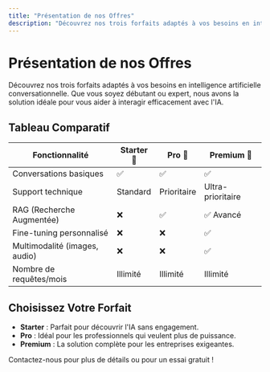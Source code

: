 ```yaml
---
title: "Présentation de nos Offres"
description: "Découvrez nos trois forfaits adaptés à vos besoins en intelligence artificielle conversationnelle"
---
```

# Présentation de nos Offres

Découvrez nos trois forfaits adaptés à vos besoins en intelligence artificielle conversationnelle. Que vous soyez débutant ou expert, nous avons la solution idéale pour vous aider à interagir efficacement avec l'IA.

## Tableau Comparatif

| Fonctionnalité | Starter 🌱 | Pro 🚀 | Premium 💎 |
|---------------|-----------|--------|------------|
| Conversations basiques | ✅ | ✅ | ✅ |
| Support technique | Standard | Prioritaire | Ultra-prioritaire |
| RAG (Recherche Augmentée) | ❌ | ✅ | ✅ Avancé |
| Fine-tuning personnalisé | ❌ | ❌ | ✅ |
| Multimodalité (images, audio) | ❌ | ❌ | ✅ |
| Nombre de requêtes/mois | Illimité | Illimité | Illimité |

## Choisissez Votre Forfait

- **Starter** : Parfait pour découvrir l'IA sans engagement.
- **Pro** : Idéal pour les professionnels qui veulent plus de puissance.
- **Premium** : La solution complète pour les entreprises exigeantes.

Contactez-nous pour plus de détails ou pour un essai gratuit !